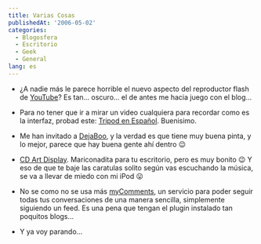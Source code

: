 ```yaml
---
title: Varias Cosas
publishedAt: '2006-05-02'
categories:
  - Blogosfera
  - Escritorio
  - Geek
  - General
lang: es
---
```


- ¿A nadie más le parece horrible el nuevo aspecto del reproductor flash de [YouTube](http://www.youtube.com/)? Es tan... oscuro... el de antes me hacia juego con el blog...

- Para no tener que ir a mirar un video cualquiera para recordar como es la interfaz, probad este: [Tripod en Español](http://www.youtube.com/watch?v=VOwD4UVgwUQ). Buenisimo.

- Me han invitado a [DejaBoo](http://www.dejaboo.net/), y la verdad es que tiene muy buena pinta, y lo mejor, parece que hay buena gente ahí dentro 😉

- [CD Art Display](http://www.closetosoftware.com/?s=cdartdisplay). Mariconadita para tu escritorio, pero es muy bonito 😉 Y eso de que te baje las caratulas solito según vas escuchando la música, se va a llevar de miedo con mi iPod 😛

- No se como no se usa más [myComments](http://mycomments.idslab.com.ar/en/index.php), un servicio para poder seguir todas tus conversaciones de una manera sencilla, simplemente siguiendo un feed. Es una pena que tengan el plugin instalado tan poquitos blogs...

- Y ya voy parando...
